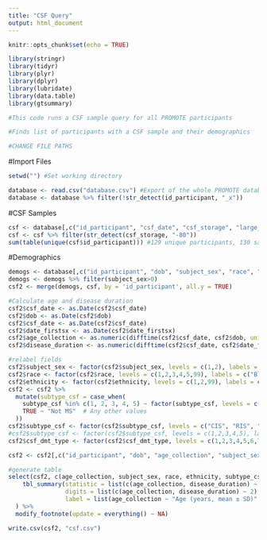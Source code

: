```yaml
---
title: "CSF Query"
output: html_document
---
```


```r
knitr::opts_chunk$set(echo = TRUE)
```
```r
library(stringr)
library(tidyr)
library(plyr)
library(dplyr)
library(lubridate)
library(data.table)
library(gtsummary)

#This code runs a CSF sample query for all PROMOTE participants

#Finds list of participants with a CSF sample and their demographics

#CHANGE FILE PATHS

```

#Import Files
```r
setwd("") #Set working directory

database <- read.csv("database.csv") #Export of the whole PROMOTE database project
database <- database %>% filter(!str_detect(id_participant, "_x"))
```

#CSF Samples
```r
csf <- database[,c("id_participant", "csf_date", "csf_storage", "large_csf", "subtype_csf", "csf_dmt_type")]
csf <- csf %>% filter(str_detect(csf_storage, "-80"))
sum(table(unique(csf$id_participant))) #129 unique participants, 130 samples

```

#Demographics
```r
demogs <- database[,c("id_participant", "dob", "subject_sex", "race", "ethnicity", "date_firstsx", "date_msdx")]
demogs <- demogs %>% filter(subject_sex>0)
csf2 <- merge(demogs, csf, by = 'id_participant', all.y = TRUE)

#Calculate age and disease duration
csf2$csf_date <- as.Date(csf2$csf_date)
csf2$dob <- as.Date(csf2$dob)
csf2$csf_date <- as.Date(csf2$csf_date)
csf2$date_firstsx <- as.Date(csf2$date_firstsx)
csf2$age_collection <- as.numeric(difftime(csf2$csf_date, csf2$dob, units="weeks")/52.25)
csf2$disease_duration <- as.numeric(difftime(csf2$csf_date, csf2$date_firstsx, units="weeks")/52.25)

#relabel fields
csf2$subject_sex <- factor(csf2$subject_sex, levels = c(1,2), labels = c("Male", "Female"))
csf2$race <- factor(csf2$race, levels = c(1,2,3,4,5,99), labels = c("Black", "American Indian or Alaska Native", "Asian", "Caucasian", "Multi-racial", "Not Sure"))
csf2$ethnicity <- factor(csf2$ethnicity, levels = c(1,2,99), labels = c("Hispanic or Latino", "Non-Hispanic or Latino", "Not Sure"))
csf2 <- csf2 %>%
  mutate(subtype_csf = case_when(
    subtype_csf %in% c(1, 2, 3, 4, 5) ~ factor(subtype_csf, levels = c(1, 2, 3, 4, 5), labels = c("CIS", "RIS", "RRMS", "SPMS", "PPMS")),
    TRUE ~ "Not MS"  # Any other values
  ))
csf2$subtype_csf <- factor(csf2$subtype_csf, levels = c("CIS", "RIS", "RRMS", "SPMS", "PPMS", "Not MS"))
#csf2$subtype_csf <- factor(csf2$subtype_csf, levels = c(1,2,3,4,5), labels = c("CIS", "RIS", "RRMS", "SPMS", "PPMS"))
csf2$csf_dmt_type <- factor(csf2$csf_dmt_type, levels = c(1,2,3,4,5,6,7,8,9,10,11,12,13,14,15,16,17,18,19,20,21,22,23,24,25,26,99), labels = c("Aubagio", "Avonex", "Betaseron", "Copaxone", "Extavia", "Gilenya", "Novantrone", "Rebif", "Tecfidera", "Tysabri", "Other", "Lemtrada",  "Ocrevus", "Plegridy", "Zinbryta", "Rituxan", "Mavenclad", "Mayzent", "Vumerity", "Zeposia", "Kesimpta", "Soliris", "Uplizna", "Enspryng", "Ponvory", "Bafiertam", "None"))

csf2 <- csf2[,c("id_participant", "dob", "age_collection", "subject_sex", "race", "ethnicity", "csf_date", "subtype_csf", "disease_duration", "csf_dmt_type")]

#generate table
select(csf2, c(age_collection, subject_sex, race, ethnicity, subtype_csf, disease_duration, csf_dmt_type)) %>%
    tbl_summary(statistic = list(c(age_collection, disease_duration) ~ "{mean} ({sd})"),
                digits = list(c(age_collection, disease_duration) ~ 2),
                label = list(age_collection ~ "Age (years, mean ± SD)", disease_duration ~ "Disease Duration (years, mean ± SD)", subject_sex ~ "Sex (n, % of cohort)", race ~ "Race (n, % of cohort)", ethnicity ~ "Ethnicity (n, % of cohort)", subtype_csf ~ "Disease Subtype (n, % of cohort)", csf_dmt_type ~ "DMT (n, % of cohort)")
  ) %>%
  modify_footnote(update = everything() ~ NA)

write.csv(csf2, "csf.csv")


```


